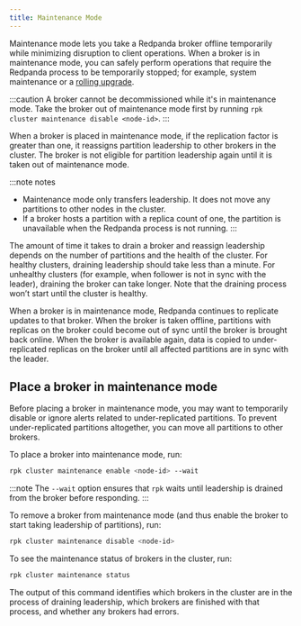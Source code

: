 ```yaml
---
title: Maintenance Mode
---
```


<head>
    <meta name="title" content="Maintenance Mode | Redpanda Docs"/>
    <meta name="description" content="Enable maintenance mode to temporarily take a broker offline, for example during a rolling upgrade."/>
</head>

Maintenance mode lets you take a Redpanda broker offline temporarily while minimizing disruption to client operations. When a broker is in maintenance mode, you can safely perform operations that require the Redpanda process to be temporarily stopped; for example, system maintenance or a [rolling upgrade](../cluster-maintenance/rolling-upgrade).

:::caution
A broker cannot be decommissioned while it's in maintenance mode. Take the broker out of maintenance mode first by running `rpk cluster maintenance disable <node-id>`.
:::

When a broker is placed in maintenance mode, if the replication factor is greater than one, it reassigns partition leadership to other brokers in the cluster. The broker is not eligible for partition leadership again until it is taken out of maintenance mode. 

:::note notes
- Maintenance mode only transfers leadership. It does not move any partitions to other nodes in the cluster. 
- If a broker hosts a partition with a replica count of one, the partition is unavailable when the Redpanda process is not running.
:::

The amount of time it takes to drain a broker and reassign leadership depends on the number of partitions and the health of the cluster. For healthy clusters, draining leadership should take less than a minute. For unhealthy clusters (for example, when follower is not in sync with the leader), draining the broker can take longer. Note that the draining process won’t start until the cluster is healthy.

When a broker is in maintenance mode, Redpanda continues to replicate updates to that broker. When the broker is taken offline, partitions with replicas on the broker could become out of sync until the broker is brought back online. When the broker is available again, data is copied to under-replicated replicas on the broker until all affected partitions are in sync with the leader.

## Place a broker in maintenance mode

Before placing a broker in maintenance mode, you may want to temporarily disable or ignore alerts related to under-replicated partitions. To prevent under-replicated partitions altogether, you can move all partitions to other brokers.

To place a broker into maintenance mode, run:

```bash
rpk cluster maintenance enable <node-id> --wait
```

:::note
The `--wait` option ensures that `rpk` waits until leadership is drained from the broker before responding.
:::

To remove a broker from maintenance mode (and thus enable the broker to start taking leadership of partitions), run:

```bash
rpk cluster maintenance disable <node-id> 
```

To see the maintenance status of brokers in the cluster, run:

```bash
rpk cluster maintenance status
```

The output of this command identifies which brokers in the cluster are in the process of draining leadership, which brokers are finished with that process, and whether any brokers had errors.